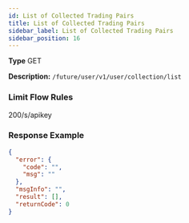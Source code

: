 ```yaml
---
id: List of Collected Trading Pairs
title: List of Collected Trading Pairs
sidebar_label: List of Collected Trading Pairs
sidebar_position: 16
---
```


**Type** GET

**Description:** `/future/user/v1/user/collection/list`

### Limit Flow Rules

200/s/apikey

### Response Example

```json title="Response"
{
  "error": {
    "code": "",
    "msg": ""
  },
  "msgInfo": "",
  "result": [],
  "returnCode": 0
}
```
